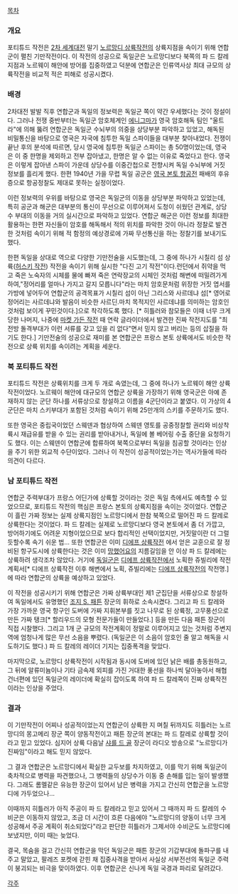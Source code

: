 [[목차]]

=== 개요 ===
포티튜드 작전은 [[2차 세계대전]] 말기 [[노르망디 상륙작전]]의 상륙지점을 속이기 위해 연합군이 펼친 기만작전이다. 이 작전의 성공으로 독일군은 노르망디보다 북쪽의 파 드 칼레 지점과 노르웨이 해안에 방어를 집중하였고 덕분에 연합군은 인류역사상 최대 규모의 상륙작전을 비교적 적은 피해로 성공시켰다. 

=== 배경 ===
2차대전 발발 직후 연합군과 독일의 정보력은 독일군 쪽이 약간 우세했다는 것이 정설이다. 그러나 전쟁 중반부터는 독일군 암호체계인 [[에니그마]]가 영국 암호해독 팀인 "울트라"에 의해 뚫려 연합군은 독일군 수뇌부의 의중을 상당부분 파악하고 있었고, 해독된 비밀통신을 바탕으로 영국은 자국에 침투한 독일 스파이들을 대부분 찾아내었다. 전쟁이 끝난 후의 분석에 따르면, 당시 영국에 침투한 독일군 스파이는 총 50명이었는데, 영국은 이 중 한명을 제외하고 전부 잡아냈고, 한명은 알 수 없는 이유로 죽었다고 한다. 영국은 이렇게 잡아낸 스파이 가운데 상당수를 이중간첩으로 전향시켜 독일 수뇌부에 거짓 정보를 흘리게 했다. 한편 1940년 가을 무렵 독일 공군은 [[영국 본토 항공전]] 패배의 후유증으로 항공정찰도 제대로 못하는 실정이었다.

이런 정보력의 우위를 바탕으로 영국은 독일군의 이동을 상당부분 파악하고 있었는데, 특히 공군과 해군은 대부분의 통신이 무선으로 이루어져서 도청이 쉬웠던 관계로, 상당수 부대의 이동을 거의 실시간으로 파악하고 있었다. 연합군 해군은 이런 정보를 최대한 활용하는 한편 자신들이 암호를 해독해서 적의 위치를 파악한 것이 아니라 정찰로 발견한 것처럼 속이기 위해 적 함정의 예상경로에 가짜 무선통신을 하는 정찰기를 보내기도 했다.

한편 독일을 상대로 역으로 다양한 기만전술을 시도했는데, 그 중에 하나가 시칠리 섬 상륙([[허스키 작전]]) 작전을 속이기 위해 실시한 "다진 고기 작전"이다.런던에서 쥐약을 먹고 죽은 노숙자의 시체를 물에 빠져 죽은 연락장교의 시체인 것처럼 해변에 떠밀려가게 하여,"정어리를 얼마나 가지고 갈지 모릅니다"라는 마치 암호문처럼 위장한 거짓 엽서를 가방에 넣어두어 연합군의 공격목표가 시칠리 섬이 아닌 그리스와 사르데냐 섬[* 영어로 정어리는 사르데냐와 발음이 비슷한 사르딘.마치 목적지인 사르데냐를 의미하는 암호인것처럼 보이게 꾸민것이다.]으로 착각하도록 했다. [* 히틀러와 참모들은 이때 너무 크게 당한 나머지, 나중에 [[마켓 가든 작전]] 때 연락 글라이더에서 발견한 진짜 작전지도를 "최전방 돌격부대가 이런 서류를 갖고 있을 리 없다"면서 믿지 않고 버리는 등의 삽질을 하기도 한다.] 기만전술의 성공으로 재미를 본 연합군은 프랑스 본토 상륙에서도 비슷한 작전으로 상륙 위치를 속이려는 계획을 세운다.

=== 북 포티튜드 작전 ===
포티튜드 작전은 상륙위치를 크게 두 개로 속였는데, 그 중에 하나가 노르웨이 해안 상륙작전이었다. 노르웨이 해안에 대규모의 연합군 상륙을 가장하기 위해 영국군은 아예 존재하지 않는 군단 하나를 서류상으로 창설하고 이름을 4군단이라고 붙였다. 이 가상의 4군단은 마치 스키부대가 포함된 것처럼 속이기 위해 25만개의 스키를 주문하기도 했다.

또한 영국은 중립국이었던 스웨덴과 협상하여 스웨덴 영토를 공중정찰할 권리와 비상착륙시 재급유를 받을 수 있는 권리를 받아내거나, 독일에 볼 베어링 수출 중단을 요청하기도 했다. 이는 스웨덴이 연합군에 합류하여 북쪽으로부터 독일을 침공할 것이라는 인상을 주기 위한 외교적 수단이었다. 그러나 이 작전이 성공적이었는가는 역사가들에 따라 의견이 다르다.

=== 남 포티튜드 작전 ===
연합군 주력부대가 프랑스 어딘가에 상륙할 것이라는 것은 독일 측에서도 예측할 수 있었으므로, 포티튜드 작전의 핵심은 프랑스 본토의 상륙지점을 속이는 것이었다. 연합군이 흘린 가짜 정보는 실제 상륙지점인 노르망디에서 한참 북쪽으로 떨어진 파 드 칼레로 상륙한다는 것이었다. 파 드 칼레는 실제로 노르망디보다 영국 본토에서 좀 더 가깝고, 방어하기에도 어려운 지형이었으므로 보다 합리적인 선택이었지만, 거짓말이란 더 그럴듯할수록 속기 쉬운 법...
또한 연합군은 이미 [[디에프 상륙작전]] 에서 얻은 교훈으로 잘 정비된 항구도시에 상륙한다는 것은 이미 [[망했어요]]의 지름길임을 안 이상 파 드 칼레에는 상륙하려 생각조차 않았다. 거기에 [[독일군]]은 [[디에프 상륙작전]]에서 노획한 쥬빌리에 작전계획서[* 디에프 상륙작전 이후 해변에서 노획, 쥬빌리에는 [[디에프 상륙작전]]의 작전명.]에 따라 연합군의 상륙을 예상하고 있었다.

이 작전을 성공시키기 위해 연합군은 가짜 상륙부대인 제1 군집단을 서류상으로 창설하여 독일에서도 유명했던 [[조지 S. 패튼]] 장군의 휘하로 소속시켰다. 그리고 파 드 칼레와 가장 가까운 영국 항구인 도버에 가짜 지휘본부를 짓고 나무로 된 상륙정, 고무풍선으로 만든 가짜 탱크[* 할리우드의 모형 전문가들이 만들었다.] 등을 만든 다음 패튼 장군이 직접 시찰했다. 그리고 1개 군 규모의 작전계획이 정말로 이루어지고 있는 것처럼 주변지역에 엄청나게 많은 무선 소음을 뿌렸다. (독일군은 이 소음이 암호인 줄 알고 해독을 시도하기도 했다.) 파 드 칼레의 레이더 기지는 집중폭격을 맞았다.

마지막으로, 노르망디 상륙작전이 시작됨과 동시에 도버에 있던 낡은 배를 총동원하고, 그 뒤에 알류미늄이나 기타 금속제 외피를 가진 거대한 풍선을 하나씩 달아놓아서 해협 건너편에 있던 독일군의 레이더에 확실히 잡이도록 하여 파 드 칼레쪽이 진짜 상륙작전이라는 인상을 주었다.

=== 결과 ===
이 기만작전이 어찌나 성공적이었는지 연합군이 상륙한 지 며칠 뒤까지도 히틀러는 노르망디의 몽고메리 장군 쪽이 양동작전이고 패튼 장군의 본대는 파 드 칼레로 상륙할 것이라고 믿고 있었다. 심지어 상륙 다음날 [[샤를 드 골]] 장군이 라디오 방송으로 "노르망디가 진짜임"이라고 해도 믿지 않았다.

그 결과 연합군은 노르망디에서 확실한 교두보를 차지하였고, 이를 막기 위해 독일군이 축차적으로 병력을 파견했으나, 그 병력들의 상당수가 이동 중 손해를 입는 일이 발생했다. 그래도 롬멜같은 유능한 장군이 있어서 남은 병력을 가지고 간신히 연합군을 노르망디에 가두었으나...

이때까지 히틀러가 아직 주공이 파 드 칼레라고 믿고 있어서 그 때까지 파 드 칼레의 수비군은 이동하지 않았고, 조금 더 시간이 흐른 다음에야 "노르망디의 양동이 너무 크게 성공해서 주공 계획이 취소되었다"라고 판단한 히틀러가 그제서야 수비군도 노르망디에 보냈지만, 이미 때는 늦었다. 

결국, 목숨을 걸고 간신히 연합군을 막던 독일군은 패튼 장군의 기갑부대에 돌파구를 내주고 말았고, 팔레즈 포켓에 갇힌 채 집중사격을 받아서 사실상 서부전선의 독일군 주력이 붕괴되는 비극을 맞이하였다. 이후 연합군은 신나게 독일 국경과 파리로 달려갔다.

[[각주]] 
